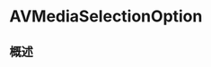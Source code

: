# AVMediaSelectionOption

<ToBePolishedAfterTranslation />

<OriginalSource
  title="AVMediaSelectionOption"
  url="https://developer.apple.com/documentation/avfoundation/avmediaselectionoption"
  summary="表示一组选项中用于呈现媒体的特定选项的对象"
/>

## 概述
